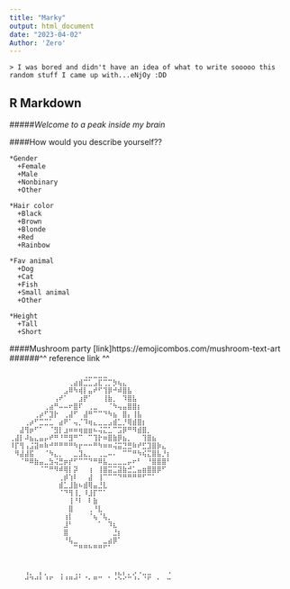 ---
title: "Marky"
output: html_document
date: "2023-04-02"
Author: 'Zero'
---

```
> I was bored and didn't have an idea of what to write sooooo this random stuff I came up with...eNjOy :DD

```

## R Markdown
#####_Welcome to a peak inside my brain_

####How would you describe yourself??
```
*Gender
  +Female
  +Male
  +Nonbinary
  +Other
  
*Hair color
  +Black
  +Brown
  +Blonde
  +Red
  +Rainbow
  
*Fav animal
  +Dog
  +Cat
  +Fish
  +Small animal
  +Other
  
*Height
  +Tall
  +Short

```


####Mushroom party
[link]https://emojicombos.com/mushroom-text-art
######^^ reference link ^^
```
⠀⠀⠀⠀⠀⠀⠀⠀⠀⠀⠀⠀⠀⠀⠀⢀⣀⣀⣀⣀⠀⠀⠀⠀⠀⠀⠀⠀⠀⠀⠀⠀⠀
⠀⠀⠀⠀⠀⠀⠀⠀⠀⠀⠀⠀⢀⣴⣾⣉⣁⣠⣏⢉⡉⡳⢦⣄⠀⠀⠀⠀⠀⠀⠀⠀⠀
⠀⠀⠀⠀⠀⠀⠀⠀⠀⠀⠀⣠⠿⠳⢾⡇⣤⠞⠋⢹⡿⠚⠾⣿⣧⠀⠀⠀⠀⠀⠀⠀⠀
⠀⠀⠀⠀⠀⠀⠀⠀⠀⢠⠞⠁⠀⠀⣰⡟⠁⠀⠀⢸⣷⡀⠀⠹⣿⣧⠀⠀⠀⠀⠀⠀⠀
⠀⠀⠀⠀⠀⠀⠀⢀⣴⠛⠤⠤⠖⣿⠏⠀⢀⣀⠀⠀⠈⠳⢤⣤⣿⣿⡆⠀⠀⠀⠀⠀⠀
⠀⠀⠀⠀⠀⢀⡴⠋⣹⡗⠀⢀⣼⠋⠀⣼⠛⠉⠉⠙⠳⣦⠀⣿⡄⢸⣧⠀⠀⠀⠀⠀⠀
⠀⠀⠀⢀⡴⠋⣉⣉⣁⠀⣴⠟⠁⢤⡈⠹⢶⣄⣀⣀⣠⣾⣁⡘⢿⣾⣿⡆⠀⠀⠀⠀⠀
⠀⠀⣼⢻⡶⠋⠁⠀⠈⣻⡇⣰⠶⠶⢶⣶⣶⠦⢬⣍⣁⠉⣩⡿⠛⠻⣾⣿⡀⠀⠀⠀⠀
⢀⣼⡇⠼⣦⣄⣤⡤⠞⠛⠘⠛⣻⠛⠉⠀⠉⢹⡗⠶⣿⣷⡿⣦⡀⠀⠀⢹⣿⣦⠀⠀⠀
⠸⡏⢻⢠⣨⣽⠶⠷⠚⠛⠛⠛⠛⠳⡖⠒⠒⠛⠳⠶⠶⢬⣭⣙⣛⠷⠞⣋⣹⣿⡷⣄⠀
⠀⠻⣼⣼⣯⠀⠀⠈⠳⣄⡀⠀⠀⣀⣹⣄⡀⠀⢀⣀⠤⠄⠀⠉⠉⠛⠳⢮⣍⣿⣧⡘⡆
⠀⠀⠈⠛⠿⣷⣤⣀⣳⢬⣛⡶⡞⠋⠉⠉⠙⠛⠿⣧⣀⣀⣀⣀⡤⠖⠃⠀⠘⣿⣿⣿⠃
⠀⠀⠀⠀⠀⠀⠈⠉⠛⠻⠾⢿⡇⡽⠀⠀⢰⠀⢸⣿⣭⣉⣽⣷⣚⣁⣤⣶⣿⣿⡿⠋⠀
⠀⠀⠀⠀⠀⠀⠀⠀⠀⠀⢀⡾⢱⠇⠀⠀⣼⠀⢸⠉⠉⠉⠙⠛⠛⠛⠛⠋⠉⠁⠀⠀⠀
⠀⠀⠀⠀⠀⠀⠀⠀⠀⠀⣾⣁⣸⣷⠦⣾⢿⣤⣘⣇⠀⠀⠀⠀⠀⠀⠀⠀⠀⠀⠀⠀⠀
⠀⠀⠀⠀⠀⠀⠀⠀⠀⠀⠈⠙⢻⢸⡀⠸⣸⡏⠉⠁⠀⠀⠀⠀⠀⠀⠀⠀⠀⠀⠀⠀⠀
⠀⠀⠀⠀⠀⠀⠀⠀⠀⠀⠀⠀⢸⠘⠇⠀⠇⣷⠀⠀⠀⠀⠀⠀⠀⠀⠀⠀⠀⠀⠀⠀⠀
⠀⠀⠀⠀⠀⠀⠀⠀⠀⠀⠀⠀⣿⠀⠀⠀⢀⠘⣇⠀⠀⠀⠀⠀⠀⠀⠀⠀⠀⠀⠀⠀⠀
⠀⠀⠀⠀⠀⠀⠀⠀⠀⠀⠀⢰⡇⠀⠀⠀⠈⢦⠈⢧⡀⠀⠀⠀⠀⠀⠀⠀⠀⠀⠀⠀⠀
⠀⠀⠀⠀⠀⠀⠀⠀⠀⠀⠀⣸⠃⠀⠀⠀⠀⠀⠁⠀⠹⣆⠀⠀⠀⠀⠀⠀⠀⠀⠀⠀⠀
⠀⠀⠀⠀⠀⠀⠀⠀⠀⠀⠀⣿⠀⠀⠀⠀⠀⠀⠀⠀⠀⣘⡆⠀⠀⠀⠀⠀⠀⠀⠀⠀⠀
⠀⠀⠀⠀⠀⠀⠀⠀⠀⠀⠀⠘⢧⣀⠀⠀⠀⠀⠀⣀⣴⡿⠁⠀⠀⠀⠀⠀⠀⠀⠀⠀⠀
⠀⠀⠀⠀⠀⠀⠀⠀⠀⠀⠀⠀⠀⠉⠛⠛⠓⠛⠛⠋⠁⠀⠀⠀⠀⠀⠀⠀⠀⠀⠀⠀⠀
⠀⠀⠀⠀⠀⠀⠀⠀⠀⠀⠀⠀⠀⠀⠀⠀⠀⠀⠀⠀⠀⠀⠀⠀⠀⠀⠀⠀⠀⠀⠀⠀⠀
⠀⠀⠀⠀⠀⠀⠀⠀⠀⠀⠀⠀⠀⠀⠀⠀⠀⠀⠀⠀⠀⠀⠀⠀⠀⠀⠀⠀⠀⠀⠀⠀⠀
⠀⠀⠀⢠⡀⠀⡄⡀⠀⠀⢀⠀⠀⢀⡀⠀⠀⠀⠀⠀⠀⢠⣄⡄⡀⡠⠠⣀⣀⠀⠀⠀⠠
⠀⠀⠀⠚⠙⠚⠃⠘⠋⠀⠘⠘⠛⠚⠁⠈⠂⠛⠉⠀⠁⠐⠑⠊⠉⠘⠂⠈⠋⠀⠂⠀⠒

```

